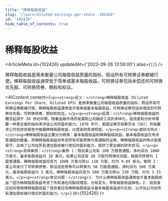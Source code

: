 ```yaml
---
title: "稀释每股收益"
slug: "/learn/diluted-earnings-per-share--102426"
id: "102426"
hide_table_of_contents: true
---
```



# 稀释每股收益

<ArticleMeta id={102426} updatedAt={'2023-09-26 13:59:00'} alias={`[]`} />
<div className='border-solid border-b border-t-0 my-4 border-[var(--ifm-color-gray-300)]' />

稀释每股收益是用来衡量公司每股收益质量的指标，假设所有可转换证券都被行使。稀释每股收益通常低于简单或基本每股收益。可转换证券包括未偿还的可转换优先股、可转换债券、期权和权证。

<AIContent content={`<p><strong>定义：</strong>稀释每股收益（Diluted Earnings Per Share, Diluted EPS）是用来衡量公司每股收益质量的指标，假设所有可转换证券都被行使。稀释每股收益通常低于简单或基本每股收益。可转换证券包括未偿还的可转换优先股、可转换债券、期权和权证。</p><p><strong>起源：</strong>稀释每股收益的概念起源于 20 世纪中期，随着金融市场的发展和公司融资工具的多样化，投资者和分析师需要一种更全面的指标来评估公司的盈利能力。1970 年代，美国证券交易委员会（SEC）开始要求公司在财务报告中披露稀释每股收益，以提高财务透明度。</p><p><strong>类别与特点：</strong>稀释每股收益主要分为两类：基本每股收益和稀释每股收益。基本每股收益仅考虑普通股的数量，而稀释每股收益则考虑所有可能转换为普通股的证券。稀释每股收益的特点是更保守，反映了公司在所有潜在股权被行使后的盈利能力，提供了更全面的财务状况。</p><p><strong>具体案例：</strong>案例 1：假设某公司有 100 万股普通股，净利润为 1000 万美元，基本每股收益为 10 美元。如果公司还有 10 万股可转换优先股，每股可转换为 1 股普通股，稀释每股收益将变为 1000 万美元除以 110 万股，约为 9.09 美元。案例 2：某公司发行了可转换债券，假设这些债券可以转换为 50 万股普通股，净利润为 500 万美元，基本每股收益为 5 美元。稀释每股收益将变为 500 万美元除以 150 万股，约为 3.33 美元。</p><p><strong>常见问题：</strong>1. 为什么稀释每股收益通常低于基本每股收益？因为稀释每股收益考虑了所有潜在的股权增加，分母变大，导致每股收益降低。2. 投资者应如何使用稀释每股收益？投资者应将稀释每股收益与基本每股收益进行比较，以评估公司在所有潜在股权被行使后的盈利能力。</p>`} id={102426} />
